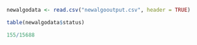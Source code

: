 ```r
newalgodata <- read.csv("newalgooutput.csv", header = TRUE)
```

```r
table(newalgodata$status)

155/15688
```
